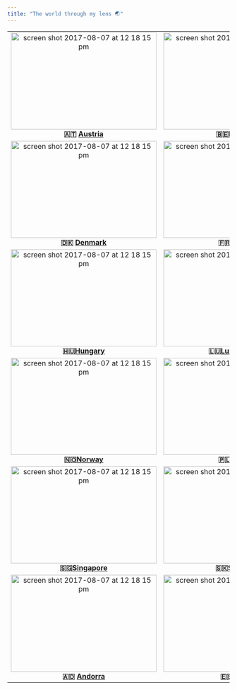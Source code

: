 ```yaml
---
title: "The world through my lens 🌏"
---
```


| | | |
|:-------------------------:|:-------------------------:|:-------------------------:|
| <img width="330" height="220" alt="screen shot 2017-08-07 at 12 18 15 pm" src="https://lh3.googleusercontent.com/pw/AL9nZEUXTaoGlF6wOEZhLL6kzbhbj-fcRPFnO0cxhNIFqiVLQBYlXZmA5mrcKdVC5ALWicfTuSOF62OboRhMmQM4INQvZ7tiRvRX3Istc47zBDZsYJTs9mMHm68fhUeIPjh0M3yn-nLqEYJMuwMi46sNr9xe=w2268-h1516-no">**🇦🇹 [Austria](https://photos.app.goo.gl/TAgD4ZQS9mUBmkCC8)**|<img width="330" height="220" alt="screen shot 2017-08-07 at 12 18 15 pm" src="https://lh3.googleusercontent.com/pw/AL9nZEVBHhO75uim953ACsi03HbmbjwrVc9-nK1HmAFOAkKQjxrSX6sEb7cRtdET9CPqVoBYMRL5-omd8OEvLd8lY1ZDmOV5F3z7gtwejG3ohkqxIxp71pCnbJ2AOIfqw4WHkcYK1LxcB38lRgHnp_vxf5VX=w2268-h1516-no">  **🇧🇪[Belgium](https://photos.app.goo.gl/cdhVZx5kDo6VQgzh6)**| <img width="330" height="220" alt="screen shot 2017-08-07 at 12 18 15 pm" src="https://lh3.googleusercontent.com/pw/AL9nZEVy-ZwQUswSxmnsL8-1HdCykK8lFVsrbVeYNJpXk7SkRs-ZPIZt7rz50OUTRu_85w89Z-VYtykQs4U6tymP6g1MOs1mTpbowWD4NXja2nGxoi6BPHSLe6mnXcmZnjG3F7JStnx-Qx2SHRn_Rv46-qun=w2268-h1516-no"> **🇨🇿 [Czech Republic](https://photos.app.goo.gl/6TsUTUvs35mFTLuE7)**|
| <img width="330" height="220" alt="screen shot 2017-08-07 at 12 18 15 pm" src="https://lh3.googleusercontent.com/pw/AL9nZEXf4OVQwQmgohCYMRhUDvDhNhz2NTuSYN8lUEvQsH7uZzIioGUoUf4ZrRAcOFoxVSYrHQA626bwkCd5cArBGcN-zpKcc13bJVXq6vzD5zhDGm7aV1D1-eBslqHiW-IkDxGMq6GfNoqMATv4nCfoL92i=w2268-h1516-no"> **🇩🇰 [Denmark](https://photos.app.goo.gl/UrX9c24aHVJ1QrtM8)**|<img width="330" height="220" alt="screen shot 2017-08-07 at 12 18 15 pm" src="https://lh3.googleusercontent.com/pw/AL9nZEUTDQtuAjgOeS08rFL8wmwH9Ud8xxeL--5wKcFgrO98aM90hyGFn71b05OaqTOV3LqPcGJJwllyN9-jKqpms-u7f79fi8_fpnSk2pf4cDmXgkVqjurswa2UrleXKbC8rSIMgOZelv5oTZUu1ddKNNUi=w2269-h1514-no">  **🇫🇷[France](https://photos.app.goo.gl/fio2ZdszKRR6BXi28)**| <img width="330" height="220" alt="screen shot 2017-08-07 at 12 18 15 pm" src="https://lh3.googleusercontent.com/pw/AL9nZEU5lvLN4ZoUQj_YrDH4uhmfcPLj1Av8IF9KK-9eeBUnezul9KViccCbhxodfEOGg7ZLISg9HfJ6NWxp52VuK1c66xARTPoSuflvx_T1czffu2l8MnKkDEI70yrkMbkzrWTwns4ACghzF0xnUFHc6m7X=w2268-h1516-no"> **🇩🇪 [Germany](https://photos.app.goo.gl/NDPngdcq2sciGPCC6)**|
| <img width="330" height="220" alt="screen shot 2017-08-07 at 12 18 15 pm" src="https://lh3.googleusercontent.com/pw/AL9nZEXIQ4bxzSqpGI9qxiBfxrF-0tOFydpzQUdIJHqWe8Auye6WErB_xCMF7gbRtw1M2C-qebGYgvsbeoaOaYTiFxUYKSJP21SqaFgVqYx_Ak2Cq5o_P3P-uTKWn52ewwTVX7GLO_tl9MKP28rWpTcCuyfK=w2269-h1514-no"> **🇭🇺[Hungary](https://photos.app.goo.gl/EB7HqzZrYZhpFujb6)**|<img width="330" height="220" alt="screen shot 2017-08-07 at 12 18 15 pm" src="https://lh3.googleusercontent.com/pw/AL9nZEXKR1AwGopX0zstk-hZ9K6l0emISRqJIWjT5pR7U4vjs8Ii--pSX8NhHS0VlE3WedCpqLCjHOXfeDgsrbECxIocIa5T9gSKwjLUZaT1CBVEY_jQruVEMawIWVZ9mevRmGjxYgmnelBOMihWBDImD7EU=w2268-h1516-no">  **🇱🇺[Luxembourg](https://photos.app.goo.gl/hpGok3dSbBYvKeVT6)**| <img width="330" height="220" alt="screen shot 2017-08-07 at 12 18 15 pm" src="https://lh3.googleusercontent.com/pw/AL9nZEWRvAAKXxs9U3xJIHnVNoie6bEGHpLTdF-TLkcBJm7Zo227kInQiwC5eIqf4UC-GUR5EReCCTWx5gEskBUeJB54aOqFqOTX6UZn4sombqE67Fb2uffDbyr8mV2PRmP-xBpABZppiw04Td-Xf_iSqs9R=w2268-h1516-no"> **🇳🇱[Netherlands](https://photos.app.goo.gl/zLZugLukGhdSXgi18)**|
| <img width="330" height="220" alt="screen shot 2017-08-07 at 12 18 15 pm" src="https://lh3.googleusercontent.com/pw/AL9nZEVtu7sG90nwsMmOKn6G2imy-Hj0WffDCNEQzAne0zOub2n83-ggMnChB6p1jnIL61PkVeucOy58Z-o4NWhaFpMWBP0B7QTZxOeAFiFS0v4-DI5xKt3B169GQ0XCBojH7AptlhBrJdNZWToEcPxrzV5S=w2269-h1514-no"> **🇳🇴[Norway](https://photos.app.goo.gl/qxDkSL6f6pNvsvCH9)**|<img width="330" height="220" alt="screen shot 2017-08-07 at 12 18 15 pm" src="https://lh3.googleusercontent.com/pw/AL9nZEVgUXDmPkdWrogoFK9stHNdTWeMer69NI3zrMyA9dTJB8MTpo-5Ypxj2A2iCAhcgo39O2sr7NpOQsBYv-1TV4ieyAufcQv4FoaACfWvhSI8AcME6EaWE4iQFTP17g5tgQauBVGonD5_hdNerFJ_uv3m=w2268-h1516-no">  **🇵🇱[Poland](https://photos.app.goo.gl/16Cie6FsuS4UosqU8)**| <img width="330" height="220" alt="screen shot 2017-08-07 at 12 18 15 pm" src="https://lh3.googleusercontent.com/pw/AL9nZEUrSmMXqvFxyeFQJTW-2PERTSf-yo3SDFcuibFELK_0JEqDkrKErG7XuLZG8QOf2Gjy3errIvovTxsNRNN0MJ1tU6PD6wmJ3BE6pfgNnOcQQSoeNy8e_crHmaZp4KZ1JR8MwKhZJjWjJVV_BLqN1y7m=w1781-h1514-no"> **🇸🇪[Sweden](https://photos.app.goo.gl/QfyNriUmmuCMXT7b7)**|
| <img width="330" height="220" alt="screen shot 2017-08-07 at 12 18 15 pm" src="https://lh3.googleusercontent.com/pw/AL9nZEXjIkwyn6uFIzlTXP0Pkj9KriJs4s57rc0HGOYy2WMFfWfP3YGaMr5QWd4V6agGTuFmRlP4ukuZqD0S6PdrKjkkEuDdBy62tPoObGFwhJ9Fua4I_4oORyRBlW9Gr-DhE8QH4ambPVsaHl3KBaLZPoWL=w2269-h1514-no"> **🇸🇬[Singapore](https://photos.app.goo.gl/j5jk49FdVCLtqMNM7)**|<img width="330" height="220" alt="screen shot 2017-08-07 at 12 18 15 pm" src="https://lh3.googleusercontent.com/pw/AL9nZEUcnzb9Yz2X2jUZv-_iGadRtaOmvN735Tu3sr63uyf-dcV7lvbhNHV1eUCodaRERTkTdU_wU3LVv4GL5utByKAiPGu-N7gb9O8V-QwnHnkrxRUjezZfNdKhubqN0SuxZECEhTwKBAAvJ_FmEEtad6v5=w2359-h1514-no">  **🇸🇰[Slovakia](https://photos.app.goo.gl/aUnu5f7rcEiGDdBG9)**| <img width="330" height="220" alt="screen shot 2017-08-07 at 12 18 15 pm" src="https://lh3.googleusercontent.com/pw/AL9nZEWnfIbk83Oi_vSQMksRy4gJ3PKo922aSRiCcbP37gkyRNZwUhDWsu3b8iImtVGDsWwv5NCADwdAp0HRYHJ5nqmqfzM_K_UdBnDl8SK_ErVHV5ecT8I9RYaztrTWIQ8_4Kto55nLc5sZxTV0TYpO2ZFr=w2268-h1516-no"> **🇻🇳 [Vietnam](https://photos.app.goo.gl/dGgEuGxD239oGhuZ7)**|
| <img width="330" height="220" alt="screen shot 2017-08-07 at 12 18 15 pm" src="https://lh3.googleusercontent.com/pw/AMWts8CW2H9gcB9HTGB7XaXfF88XfK2UPuZHHOXQJW4ftZldYvj0onSfb4tiTPbsbGn0ohneoZ3iGE0yyoTlVcEbQHPrH5Fr_7PiEGzVxqaDMtkmuqImeCtMLA4BRKJUGsk-dGsc7ay_JVqvfGY1PC-YucWK=w2272-h1516-no">**🇦🇩 [Andorra](https://photos.app.goo.gl/pCFN825pEQua9Sub8)**|<img width="330" height="220" alt="screen shot 2017-08-07 at 12 18 15 pm" src="https://lh3.googleusercontent.com/pw/AMWts8CDk_4bvymA68ugpyE2k89rCScglnGSmT9LAoupmJAc5ZJfrhb8SZ82CTCkuPJUi5jqE_P9eGddS1RBGk7KfUVr-lkL85uswZWXwjG6E7E6YjzlmKe5DKwZAXpwJBZOToNmkLNROMBoJTNtSfpb5ooO=w2270-h1516-s-no">  **🇪🇸[Spain](https://photos.app.goo.gl/QG2o8Mdec8WUXfeZ7)**|<img width="330" height="220" alt="screen shot 2017-08-07 at 12 18 15 pm" src="https://lh3.googleusercontent.com/pw/AJFCJaVagtmrZ4bwnlyx6Nd3AHQp0TbQP3Di4ryor3dKSeKtIKfpaPT3psd7b7PUS85j08MNBERQeSBvvyuvKNkAT218DZaaXe-W3dP-5TyFdxdxWe2i8T3qOyTS_0TfcyrI1jK2AHHPJTPNFmnlJOfSRYqf=w2396-h1600-s-no">  **🇲🇹[Malta](https://photos.app.goo.gl/vdKVrV3atha7zmZT7)** |

